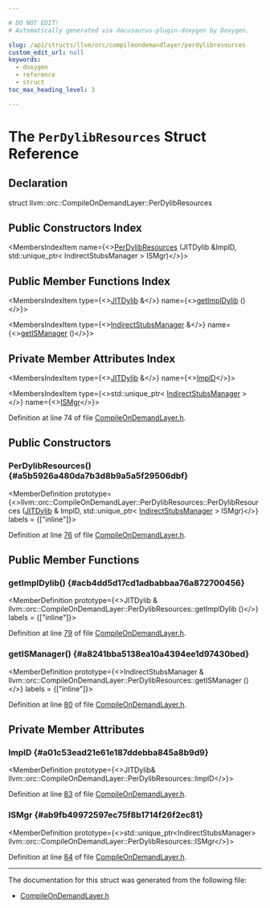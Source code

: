 ```yaml
---

# DO NOT EDIT!
# Automatically generated via docusaurus-plugin-doxygen by Doxygen.

slug: /api/structs/llvm/orc/compileondemandlayer/perdylibresources
custom_edit_url: null
keywords:
  - doxygen
  - reference
  - struct
toc_max_heading_level: 3

---
```





# The `PerDylibResources` Struct Reference

<DoxygenPage pluginConfig={pluginConfig}>



## Declaration

<CodeBlock>struct llvm::orc::CompileOnDemandLayer::PerDylibResources</CodeBlock>

## Public Constructors Index

<MembersIndex>

<MembersIndexItem
  name={<><a href="#a5b5926a480da7b3d8b9a5a5f29506dbf">PerDylibResources</a> (JITDylib &amp;ImplD, std::unique&#95;ptr&lt; IndirectStubsManager &gt; ISMgr)</>}>
</MembersIndexItem>

</MembersIndex>

## Public Member Functions Index

<MembersIndex>

<MembersIndexItem
  type={<><a href="/docs/api/classes/llvm/orc/jitdylib">JITDylib</a> &amp;</>}
  name={<><a href="#acb4dd5d17cd1adbabbaa76a872700456">getImplDylib</a> ()</>}>
</MembersIndexItem>

<MembersIndexItem
  type={<><a href="/docs/api/classes/llvm/orc/indirectstubsmanager">IndirectStubsManager</a> &amp;</>}
  name={<><a href="#a8241bba5138ea10a4394ee1d97430bed">getISManager</a> ()</>}>
</MembersIndexItem>

</MembersIndex>

## Private Member Attributes Index

<MembersIndex>

<MembersIndexItem
  type={<><a href="/docs/api/classes/llvm/orc/jitdylib">JITDylib</a> &amp;</>}
  name={<><a href="#a01c53ead21e61e187ddebba845a8b9d9">ImplD</a></>}>
</MembersIndexItem>

<MembersIndexItem
  type={<>std::unique&#95;ptr&lt; <a href="/docs/api/classes/llvm/orc/indirectstubsmanager">IndirectStubsManager</a> &gt;</>}
  name={<><a href="#ab9fb49972597ec75f8b1714f26f2ec81">ISMgr</a></>}>
</MembersIndexItem>

</MembersIndex>


Definition at line 74 of file <a href="/docs/api/files/include/include/llvm/include/llvm/executionengine/include/llvm/executionengine/orc/compileondemandlayer-h">CompileOnDemandLayer.h</a>.

<SectionDefinition>

## Public Constructors

### PerDylibResources() {#a5b5926a480da7b3d8b9a5a5f29506dbf}

<MemberDefinition
  prototype={<>llvm::orc::CompileOnDemandLayer::PerDylibResources::PerDylibResources (<a href="/docs/api/classes/llvm/orc/jitdylib">JITDylib</a> &amp; ImplD, std::unique&#95;ptr&lt; <a href="/docs/api/classes/llvm/orc/indirectstubsmanager">IndirectStubsManager</a> &gt; ISMgr)</>}
  labels = {["inline"]}>

Definition at line <a href="/docs/api/files/include/include/llvm/include/llvm/executionengine/include/llvm/executionengine/orc/compileondemandlayer-h/#l00076">76</a> of file <a href="/docs/api/files/include/include/llvm/include/llvm/executionengine/include/llvm/executionengine/orc/compileondemandlayer-h">CompileOnDemandLayer.h</a>.
</MemberDefinition>

</SectionDefinition>

<SectionDefinition>

## Public Member Functions

### getImplDylib() {#acb4dd5d17cd1adbabbaa76a872700456}

<MemberDefinition
  prototype={<>JITDylib &amp; llvm::orc::CompileOnDemandLayer::PerDylibResources::getImplDylib ()</>}
  labels = {["inline"]}>

Definition at line <a href="/docs/api/files/include/include/llvm/include/llvm/executionengine/include/llvm/executionengine/orc/compileondemandlayer-h/#l00079">79</a> of file <a href="/docs/api/files/include/include/llvm/include/llvm/executionengine/include/llvm/executionengine/orc/compileondemandlayer-h">CompileOnDemandLayer.h</a>.
</MemberDefinition>

### getISManager() {#a8241bba5138ea10a4394ee1d97430bed}

<MemberDefinition
  prototype={<>IndirectStubsManager &amp; llvm::orc::CompileOnDemandLayer::PerDylibResources::getISManager ()</>}
  labels = {["inline"]}>

Definition at line <a href="/docs/api/files/include/include/llvm/include/llvm/executionengine/include/llvm/executionengine/orc/compileondemandlayer-h/#l00080">80</a> of file <a href="/docs/api/files/include/include/llvm/include/llvm/executionengine/include/llvm/executionengine/orc/compileondemandlayer-h">CompileOnDemandLayer.h</a>.
</MemberDefinition>

</SectionDefinition>

<SectionDefinition>

## Private Member Attributes

### ImplD {#a01c53ead21e61e187ddebba845a8b9d9}

<MemberDefinition
  prototype={<>JITDylib&amp; llvm::orc::CompileOnDemandLayer::PerDylibResources::ImplD</>}>

Definition at line <a href="/docs/api/files/include/include/llvm/include/llvm/executionengine/include/llvm/executionengine/orc/compileondemandlayer-h/#l00083">83</a> of file <a href="/docs/api/files/include/include/llvm/include/llvm/executionengine/include/llvm/executionengine/orc/compileondemandlayer-h">CompileOnDemandLayer.h</a>.
</MemberDefinition>

### ISMgr {#ab9fb49972597ec75f8b1714f26f2ec81}

<MemberDefinition
  prototype={<>std::unique&#95;ptr&lt;IndirectStubsManager&gt; llvm::orc::CompileOnDemandLayer::PerDylibResources::ISMgr</>}>

Definition at line <a href="/docs/api/files/include/include/llvm/include/llvm/executionengine/include/llvm/executionengine/orc/compileondemandlayer-h/#l00084">84</a> of file <a href="/docs/api/files/include/include/llvm/include/llvm/executionengine/include/llvm/executionengine/orc/compileondemandlayer-h">CompileOnDemandLayer.h</a>.
</MemberDefinition>

</SectionDefinition>

<hr/>

The documentation for this struct was generated from the following file:

<ul>
<li><a href="/docs/api/files/include/include/llvm/include/llvm/executionengine/include/llvm/executionengine/orc/compileondemandlayer-h">CompileOnDemandLayer.h</a></li>
</ul>

</DoxygenPage>
